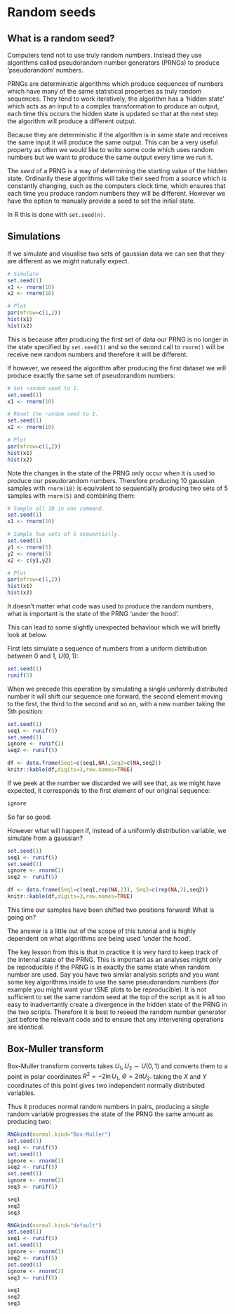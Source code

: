 # Random seeds

## What is a random seed?

Computers tend not to use truly random numbers. Instead they use algorithms called pseudorandom number generators (PRNGs) to produce 'pseudorandom' numbers.

PRNGs are deterministic algorithms which produce sequences of numbers which have many of the same statistical properties as truly random sequences. 
They tend to work iteratively, the algorithm has a 'hidden state' which acts as an input to a complex transformation to produce an output, each time this occurs the hidden state is updated so that at the next step the algorithm will produce a different output.

Because they are deterministic if the algorithm is in same state and receives the same input it will produce the same output. This can be a very useful property as often we would like to write some code which uses random numbers but we want to produce the same output every time we run it.

The *seed* of a PRNG is a way of determining the starting value of the hidden state. Ordinarily these algorithms will take their seed from a source which is constantly changing, such as the computers clock time, which ensures that each time you produce random numbers they will be different. However we have the option to manually provide a seed to set the initial state.

In R this is done with `set.seed(n)`.

## Simulations


If we simulate and visualise two sets of gaussian data we can see that they are different as we might naturally expect.

```r
# Simulate 
set.seed(1)
x1 <- rnorm(10)
x2 <- rnorm(10)

# Plot
par(mfrow=c(1,2))
hist(x1)
hist(x2)
```
This is because after producing the first set of data our PRNG is no longer in the state specified by `set.seed(1)` and so the second call to `rnorm()` will be receive new random numbers and therefore it will be different.

If however, we reseed the algorithm after producing the first dataset we will produce exactly the same set of pseudorandom numbers:

```r
# Set random seed to 1.
set.seed(1)
x1 <- rnorm(10)

# Reset the random seed to 1.
set.seed(1)
x2 <- rnorm(10)

# Plot
par(mfrow=c(1,2))
hist(x1)
hist(x2)
```

Note the changes in the state of the PRNG only occur when it is used to produce our pseudorandom numbers. Therefore producing 10 gaussian samples with `rnorm(10)` is equivalent to sequentially producing two sets of 5 samples with `rnorm(5)` and combining them: 

```r
# Sample all 10 in one command.
set.seed(1)
x1 <- rnorm(10)

# Sample two sets of 5 sequentially.
set.seed(1)
y1 <- rnorm(5)
y2 <- rnorm(5)
x2 <- c(y1,y2)

# Plot
par(mfrow=c(1,2))
hist(x1)
hist(x2)
```

It doesn't matter what code was used to produce the random numbers, what is important is the state of the PRNG 'under the hood'.

This can lead to some slightly unexpected behaviour which we will briefly look at below.

First lets simulate a sequence of numbers from a uniform distribution between 0 and 1, $U(0,1)$:
 
```r
set.seed(1)
runif(5)
```

When we precede this operation by simulating a single uniformly distributed number it will shift our sequence one forward, the second element moving to the first, the third to the second and so on, with a new number taking the 5th position:

```r
set.seed(1)
seq1 <- runif(5)
set.seed(1)
ignore <- runif(1)
seq2 <- runif(5)

df <- data.frame(Seq1=c(seq1,NA),Seq2=c(NA,seq2))
knitr::kable(df,digits=3,row.names=TRUE)
```

If we peek at the number we discarded we will see that, as we might have expected, it corresponds to the first element of our original sequence:

```r
ignore
```

So far so good.

However what will happen if, instead of a uniformly distribution variable, we simulate from a gaussian?

```r
set.seed(1)
seq1 <- runif(5)
set.seed(1)
ignore <- rnorm(1)
seq2 <- runif(5)

df <- data.frame(Seq1=c(seq1,rep(NA,2)), Seq2=c(rep(NA,2),seq2))
knitr::kable(df,digits=3,row.names=TRUE)
```

This time our samples have been shifted two positions forward! What is going on?

The answer is a little out of the scope of this tutorial and is highly dependent on what algorithms are being used 'under the hood'. 

The key lesson from this is that in practice it is very hard to keep track of the internal state of the PRNG. This is important as an analyses might only be reproducible if the PRNG is in exactly the same state when random number are used. Say you have two similar analysis scripts and you want some key algorithms inside to use the same pseudorandom numbers (for example you might want your tSNE plots to be reproducible). It is not sufficient to set the same random seed at the top of the script as it is all too easy to inadvertantly create a divergence in the hidden state of the PRNG in the two scripts. Therefore it is best to reseed the random number generator just before the relevant code and to ensure that any intervening operations are identical.


## Box-Muller transform
Box-Muller transform converts takes $U_1, U_2 \sim U(0,1)$ and converts them to a point in polar coordinates $R^2 = -2 \ln U_1$, $\Theta = 2\pi U_2.$ taking the $X$ and $Y$ coordinates of this point gives two independent normally distributed variables.

Thus it produces normal random numbers in pairs, producing a single random variable progresses the state of the PRNG the same amount as producing two:

```r
RNGkind(normal.kind="Box-Muller")
set.seed(1)
seq1 <- runif(5)
set.seed(1)
ignore <- rnorm(1)
seq2 <- runif(5)
set.seed(1)
ignore <- rnorm(2)
seq3 <- runif(5)

seq1
seq2
seq3
```


```r
RNGkind(normal.kind="default")
set.seed(1)
seq1 <- runif(5)
set.seed(1)
ignore <- rnorm(1)
seq2 <- runif(5)
set.seed(1)
ignore <- rnorm(2)
seq3 <- runif(5)

seq1
seq2
seq3
```





